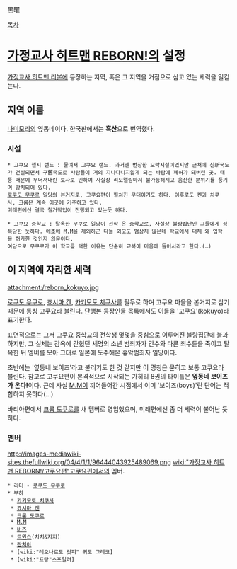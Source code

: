 黑曜

[[목차]]
= [[가정교사 히트맨 REBORN!]]의 설정 =
[[가정교사 히트맨 리본]]에 등장하는 지역, 혹은 그 지역을 거점으로 삼고 있는 세력을 일컫는다.


== 지역 이름 ==
[[나미모리]]의 옆동네이다. 한국판에서는 '''흑산'''으로 번역했다.
=== 시설 ===
 * 고쿠요 헬시 랜드 : 줄여서 고쿠요 랜드. 과거엔 번창한 오락시설이였지만 근처에 신新국도가 건설되면서 구舊국도로 사람들이 거의 지나다니지않게 되는 바람에 폐허가 돼버린 곳. 태풍 때문에 무너져내린 토사로 인하여 사실상 리모델링마저 불가능해지고 음산한 분위기를 풍기며 방치되어 있다.
 [[로쿠도 무쿠로]] 일당의 본거지로, 고쿠요편이 펼쳐진 무대이기도 하다. 이후로도 켄과 치쿠사, 크롬은 계속 이곳에 거주하고 있다.
 미래편에선 결국 철거작업이 진행되고 있는듯 하다.

 * 고쿠요 중학교 : 탈옥한 무쿠로 일당이 전학 온 중학교로, 사실상 불량집단인 그들에게 정복당한 듯하다. 에초에 [[M.M]]을 제외하곤 다들 외모도 범상치 않은데 학교에서 대체 왜 입학을 허가한 것인지 의문이다.
 여담으로 무쿠로가 이 학교를 택한 이유는 단순히 교복이 마음에 들어서라고 한다.(…)

== 이 지역에 자리한 세력 ==
attachment:/reborn_kokuyo.jpg

[[로쿠도 무쿠로]], [[죠시마 켄]], [[카키모토 치쿠사]]를 필두로 하며 고쿠요 마을을 본거지로 삼기 때문에 통칭 고쿠요라 불린다. 단행본 등장인물 목록에서도 이들을 '고쿠요'(kokuyo)라 표기한다.

표면적으로는 그저 고쿠요 중학교의 전학생 몇몇을 중심으로 이루어진 불량집단에 불과하지만, 그 실체는 감옥에 갇혔던 세명의 소년 범죄자가 간수와 다른 죄수들을 죽이고 탈옥한 뒤 멤버를 모아 그대로 일본에 도주해온 흉악범죄자 일당이다.

초반에는 '옆동네 보이즈'라고 불리기도 한 것 같지만 이 명칭은 묻히고 보통 고쿠요라 불린다.
참고로 고쿠요편이 본격적으로 시작되는 가히리 8권의 타이틀은 '''옆동네 보이즈가 온다!'''이다.
근데 사실 [[M.M]]이 끼어들어간 시점에서 이미 '보이즈(boys)'란 단어는 적합하지 못하다(…)


바리아편에서 [[크롬 도쿠로]]를 새 멤버로 영입했으며, 미래편에선 좀 더 세력이 불어난 듯 하다.

=== 멤버 ===
http://images-mediawiki-sites.thefullwiki.org/04/4/1/1/96444043925489069.png [[wiki:"가정교사 히트맨 REBORN!/고쿠요편"고쿠요편]]에서의 멤버.

 * 리더 - [[로쿠도 무쿠로]]
 * 부하
  * [[카키모토 치쿠사]]
  * [[죠시마 켄]]
  * [[크롬 도쿠로]]
  * [[M.M]]
  * [[버즈]]
  * [[트윈스]](치치&지지)
  * [[란치아]]
  * [wiki:"레오나르도 릿피" 귀도 그레코]
  * [wiki:"프랑"스포일러]
